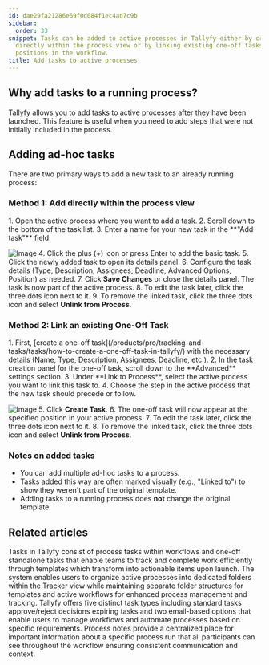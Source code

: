 ```yaml
---
id: dae29fa21286e69f0d084f1ec4ad7c9b
sidebar:
  order: 33
snippet: Tasks can be added to active processes in Tallyfy either by creating them
  directly within the process view or by linking existing one-off tasks to specific
  positions in the workflow.
title: Add tasks to active processes
---
```



## Why add tasks to a running process?

Tallyfy allows you to add [tasks](/products/pro/tracking-and-tasks/tasks/) to active [processes](/products/pro/tracking-and-tasks/processes/) after they have been launched. This feature is useful when you need to add steps that were not initially included in the process.

## Adding ad-hoc tasks

There are two primary ways to add a new task to an already running process:

### Method 1: Add directly within the process view

<Steps>
1. Open the active process where you want to add a task.
2. Scroll down to the bottom of the task list.
3. Enter a name for your new task in the **"Add task"** field.

   ![Image](https://screenshots.tallyfy.com/tallyfy%2Fpro%2Fdesktop-light-add-task-to-ongoing-process.png)
4. Click the plus (+) icon or press Enter to add the basic task.
5. Click the newly added task to open its details panel.
6. Configure the task details (Type, Description, Assignees, Deadline, Advanced Options, Position) as needed.
7. Click **Save Changes** or close the details panel. The task is now part of the active process.
8. To edit the task later, click the three dots icon next to it.
9. To remove the linked task, click the three dots icon and select **Unlink from Process**.
</Steps>

### Method 2: Link an existing One-Off Task

<Steps>
1. First, [create a one-off task](/products/pro/tracking-and-tasks/tasks/how-to-create-a-one-off-task-in-tallyfy/) with the necessary details (Name, Type, Description, Assignees, Deadline, etc.).
2. In the task creation panel for the one-off task, scroll down to the **Advanced** settings section.
3. Under **Link to Process**, select the active process you want to link this task to.
4. Choose the step in the active process that the new task should precede or follow.

   ![Image](https://screenshots.tallyfy.com/tallyfy%2Fpro%2Fdesktop-light-link-a-oneoff-task.png)
5. Click **Create Task**.
6. The one-off task will now appear at the specified position in your active process.
7. To edit the task later, click the three dots icon next to it.
8. To remove the linked task, click the three dots icon and select **Unlink from Process**.
</Steps>

### Notes on added tasks
*   You can add multiple ad-hoc tasks to a process.
*   Tasks added this way are often marked visually (e.g., "Linked to") to show they weren't part of the original template.
*   Adding tasks to a running process does **not** change the original template.


## Related articles
<CardGrid>
<LinkTitleCard header="<b>Tracking And Tasks > More about tasks</b>" href="/products/pro/tracking-and-tasks/tasks/" > Tasks in Tallyfy consist of process tasks within workflows and one-off standalone tasks that enable teams to track and complete work efficiently through templates which transform into actionable items upon launch. </LinkTitleCard>
<LinkTitleCard header="<b>Organize Processes > Organize processes into folders</b>" href="/products/pro/tracking-and-tasks/tracker-view/organize-processes/how-can-i-add-tasks-to-folders-in-tallyfy/" > The system enables users to organize active processes into dedicated folders within the Tracker view while maintaining separate folder structures for templates and active workflows for enhanced process management and tracking. </LinkTitleCard>
<LinkTitleCard header="<b>Tasks > Step types</b>" href="/products/pro/tracking-and-tasks/tasks/what-types-of-tasks-can-i-create-with-tallyfy/" > Tallyfy offers five distinct task types including standard tasks approve/reject decisions expiring tasks and two email-based options that enable users to manage workflows and automate processes based on specific requirements. </LinkTitleCard>
<LinkTitleCard header="<b>Edit Processes > Add process notes</b>" href="/products/pro/tracking-and-tasks/processes/edit-processes/how-to-add-process-notes/" > Process notes provide a centralized place for important information about a specific process run that all participants can see throughout the workflow ensuring consistent communication and context. </LinkTitleCard>
</CardGrid>